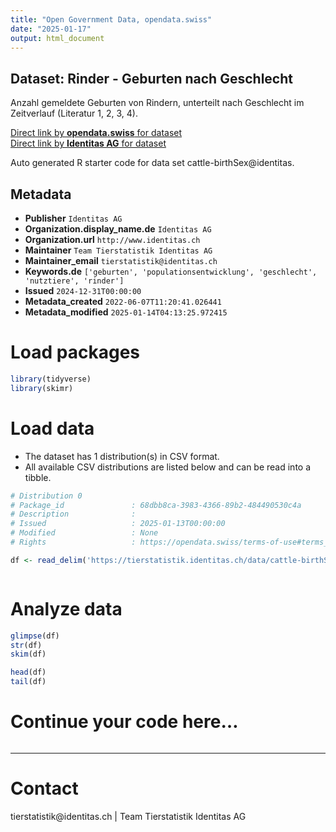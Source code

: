 ```yaml
---
title: "Open Government Data, opendata.swiss"
date: "2025-01-17"
output: html_document
---
```


## Dataset: Rinder - Geburten nach Geschlecht

Anzahl gemeldete Geburten von Rindern, unterteilt nach Geschlecht im Zeitverlauf (Literatur 1, 2, 3, 4).

[Direct link by **opendata.swiss** for dataset](https://opendata.swiss/de/dataset/rinder-geburten-nach-geschlecht)<br>
[Direct link by **Identitas AG** for dataset](https://tierstatistik.identitas.ch/)

Auto generated R starter code for data set cattle-birthSex@identitas.

## Metadata

- **Publisher** `Identitas AG`
- **Organization.display_name.de** `Identitas AG`
- **Organization.url** `http://www.identitas.ch`
- **Maintainer** `Team Tierstatistik Identitas AG`
- **Maintainer_email** `tierstatistik@identitas.ch`
- **Keywords.de** `['geburten', 'populationsentwicklung', 'geschlecht', 'nutztiere', 'rinder']`
- **Issued** `2024-12-31T00:00:00`
- **Metadata_created** `2022-06-07T11:20:41.026441`
- **Metadata_modified** `2025-01-14T04:13:25.972415`


# Load packages

```r

library(tidyverse)
library(skimr)

```

# Load data

-   The dataset has 1 distribution(s) in CSV format.
-   All available CSV distributions are listed below and can be read into a tibble.

```r

# Distribution 0
# Package_id               : 68dbb8ca-3983-4366-89b2-484490530c4a
# Description              : 
# Issued                   : 2025-01-13T00:00:00
# Modified                 : None
# Rights                   : https://opendata.swiss/terms-of-use#terms_by

df <- read_delim('https://tierstatistik.identitas.ch/data/cattle-birthSex.csv')



```

# Analyze data

```r

glimpse(df)
str(df)
skim(df)

head(df)
tail(df)

```

# Continue your code here...

```r

```

------------------------------------------------------------------------

# Contact

tierstatistik@identitas.ch | Team Tierstatistik Identitas AG
